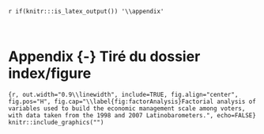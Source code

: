 `r if(knitr:::is_latex_output()) '\\appendix'`

<!-- `r if(!knitr:::is_latex_output()) '# (APPENDIX) Appendix {-}'`  -->

<!-- This first appendix includes all of the R chunks of code that were hidden throughout the document (using the `include = FALSE` chunk tag) to help with readibility and/or setup. -->

<!-- **In the main Rmd file** -->

```r
```

<!-- **In Chapter \@ref(ref-labels):** -->

```r
```

# Appendix {-} Tiré du dossier index/figure

```{r, out.width="0.9\\linewidth", include=TRUE, fig.align="center", fig.pos="H", fig.cap="\\label{fig:factorAnalysis}Factorial analysis of variables used to build the economic management scale among voters, with data taken from the 1998 and 2007 Latinobarometers.", echo=FALSE}
knitr::include_graphics("")
```
<!-- 
```{r, out.width="0.5\\linewidth", include=TRUE, fig.align="center", fig.cap="\\label{fig:scaleVoters}Factorial analysis of variables used to build the economic management scale among voters, with data taken from the 1998 and 2007 Latinobarometers.", echo=FALSE}
knitr::include_graphics("/Users/maximeblanchard/Dropbox/Recherche/ColombiaReform/Markdown/index/figure/Scales_econ_combine.pdf")
```
-->